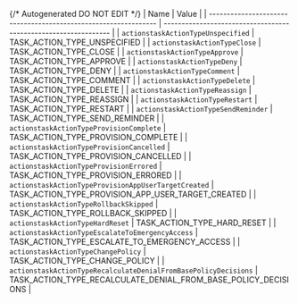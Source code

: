 {/* Autogenerated DO NOT EDIT  */}
| Name                                                            | Value                                                           |
| --------------------------------------------------------------- | --------------------------------------------------------------- |
| `actionstaskActionTypeUnspecified`                              | TASK_ACTION_TYPE_UNSPECIFIED                                    |
| `actionstaskActionTypeClose`                                    | TASK_ACTION_TYPE_CLOSE                                          |
| `actionstaskActionTypeApprove`                                  | TASK_ACTION_TYPE_APPROVE                                        |
| `actionstaskActionTypeDeny`                                     | TASK_ACTION_TYPE_DENY                                           |
| `actionstaskActionTypeComment`                                  | TASK_ACTION_TYPE_COMMENT                                        |
| `actionstaskActionTypeDelete`                                   | TASK_ACTION_TYPE_DELETE                                         |
| `actionstaskActionTypeReassign`                                 | TASK_ACTION_TYPE_REASSIGN                                       |
| `actionstaskActionTypeRestart`                                  | TASK_ACTION_TYPE_RESTART                                        |
| `actionstaskActionTypeSendReminder`                             | TASK_ACTION_TYPE_SEND_REMINDER                                  |
| `actionstaskActionTypeProvisionComplete`                        | TASK_ACTION_TYPE_PROVISION_COMPLETE                             |
| `actionstaskActionTypeProvisionCancelled`                       | TASK_ACTION_TYPE_PROVISION_CANCELLED                            |
| `actionstaskActionTypeProvisionErrored`                         | TASK_ACTION_TYPE_PROVISION_ERRORED                              |
| `actionstaskActionTypeProvisionAppUserTargetCreated`            | TASK_ACTION_TYPE_PROVISION_APP_USER_TARGET_CREATED              |
| `actionstaskActionTypeRollbackSkipped`                          | TASK_ACTION_TYPE_ROLLBACK_SKIPPED                               |
| `actionstaskActionTypeHardReset`                                | TASK_ACTION_TYPE_HARD_RESET                                     |
| `actionstaskActionTypeEscalateToEmergencyAccess`                | TASK_ACTION_TYPE_ESCALATE_TO_EMERGENCY_ACCESS                   |
| `actionstaskActionTypeChangePolicy`                             | TASK_ACTION_TYPE_CHANGE_POLICY                                  |
| `actionstaskActionTypeRecalculateDenialFromBasePolicyDecisions` | TASK_ACTION_TYPE_RECALCULATE_DENIAL_FROM_BASE_POLICY_DECISIONS  |